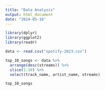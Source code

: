 ```yaml
---
title: "Data Analysis"
output: html_document
date: "2024-05-16"
---
```


```r

library(dplyr)
library(ggplot2)
library(readr)

data <- read.csv("spotify-2023.csv")

```

```r
top_10_songs <- data %>%
  arrange(desc(streams)) %>%
  slice(1:10) %>%
  select(track_name, artist_name, streams)

top_10_songs

```
```r

```

